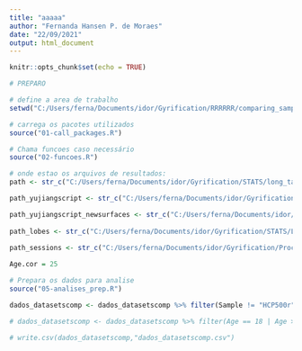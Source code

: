 ```yaml
---
title: "aaaaa"
author: "Fernanda Hansen P. de Moraes"
date: "22/09/2021"
output: html_document
---
```


```r
knitr::opts_chunk$set(echo = TRUE)
```

```r
# PREPARO

# define a area de trabalho
setwd("C:/Users/ferna/Documents/idor/Gyrification/RRRRRR/comparing_samples/") # se typical_harmonization_paper_hemi.knit.mdno computador

# carrega os pacotes utilizados
source("01-call_packages.R")

# Chama funcoes caso necessário
source("02-funcoes.R")

# onde estao os arquivos de resultados:
path <- str_c("C:/Users/ferna/Documents/idor/Gyrification/STATS/long_tables/")

path_yujiangscript <- str_c("C:/Users/ferna/Documents/idor/Gyrification/STATS/Wang_code_extraction/")

path_yujiangscript_newsurfaces <- str_c("C:/Users/ferna/Documents/idor/Gyrification/STATS/Wang_code_extraction/")
  
path_lobes <- str_c("C:/Users/ferna/Documents/idor/Gyrification/STATS/LobesScaling/")
 
path_sessions <- str_c("C:/Users/ferna/Documents/idor/Gyrification/Processamento_longitudinal/V6/data/")

Age.cor = 25

# Prepara os dados para analise
source("05-analises_prep.R")

dados_datasetscomp <- dados_datasetscomp %>% filter(Sample != "HCP500r")

# dados_datasetscomp <- dados_datasetscomp %>% filter(Age == 18 | Age > 18)

# write.csv(dados_datasetscomp,"dados_datasetscomp.csv")
```

